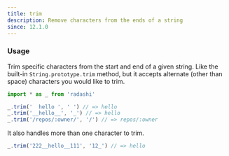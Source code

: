 ```yaml
---
title: trim
description: Remove characters from the ends of a string
since: 12.1.0
---
```


### Usage

Trim specific characters from the start and end of a given string. Like the built-in `String.prototype.trim` method, but it accepts alternate (other than space) characters you would like to trim.

```ts
import * as _ from 'radashi'

_.trim('  hello ', ' ') // => hello
_.trim('__hello__', '_') // => hello
_.trim('/repos/:owner/', '/') // => repos/:owner
```

It also handles more than one character to trim.

```ts
_.trim('222__hello__111', '12_') // => hello
```
